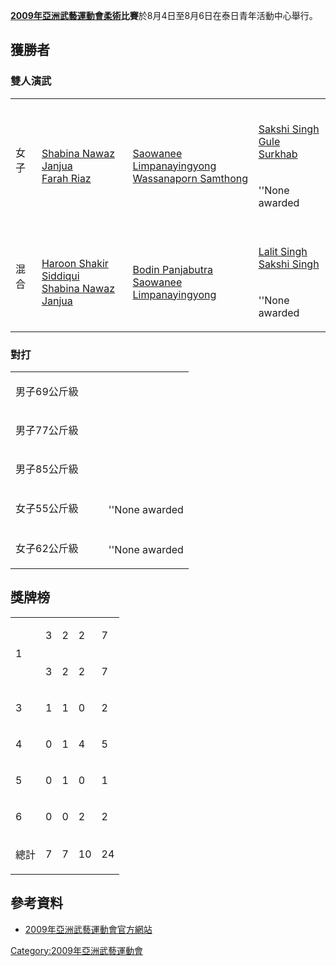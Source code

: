 '''[[2009年亞洲武藝運動會|2009年亞洲武藝運動會]][[柔術|柔術]]比賽'''於8月4日至8月6日在泰日青年活動中心舉行。


==獲勝者==

===雙人演武 ===

{| {{MedalistTable|type=項目}}
|-
|rowspan=2|女子
|rowspan=2|{{flagIOC2team|PAK|2009年亞洲武藝運動會}}<br>[[Shabina_Nawaz_Janjua|Shabina Nawaz Janjua]]<br>[[Farah_Riaz|Farah Riaz]]
|rowspan=2|{{flagIOC2team|THA|2009年亞洲武藝運動會}}<br>[[Saowanee_Limpanayingyong|Saowanee Limpanayingyong]]<br>[[Wassanaporn_Samthong|Wassanaporn Samthong]]
|{{flagIOC2team|IND|2009年亞洲武藝運動會}}<br>[[Sakshi_Singh|Sakshi Singh]]<br>[[Gule_Surkhab|Gule Surkhab]]
|-
|''None awarded
|-
|rowspan=2|混合
|rowspan=2|{{flagIOC2team|PAK|2009年亞洲武藝運動會}}<br>[[Haroon_Shakir_Siddiqui|Haroon Shakir Siddiqui]]<br>[[Shabina_Nawaz_Janjua|Shabina Nawaz Janjua]]
|rowspan=2|{{flagIOC2team|THA|2009年亞洲武藝運動會}}<br>[[Bodin_Panjabutra|Bodin Panjabutra]]<br>[[Saowanee_Limpanayingyong|Saowanee Limpanayingyong]]
|{{flagIOC2team|IND|2009年亞洲武藝運動會}}<br>[[Lalit_Singh|Lalit Singh]]<br>[[Sakshi_Singh|Sakshi Singh]]
|-
|''None awarded
|}

===對打===

{| {{MedalistTable|type=項目}}
|-
|rowspan=2|男子69公斤級
|rowspan=2|{{flagIOC2medalist|[[Aiat-Ullah|Aiat-Ullah]]|PAK|2009年亞洲武藝運動會}}
|rowspan=2|{{flagIOC2medalist|[[Lalit_Singh|Lalit Singh]]|IND|2009年亞洲武藝運動會}}
|{{flagIOC2medalist|[[Komrid_Hanbenjapong|Komrid Hanbenjapong]]|THA|2009年亞洲武藝運動會}}
|-
|{{flagIOC2medalist|[[Ramish_Rahi|Ramish Rahi]]|AFG|2009年亞洲武藝運動會}}
|-
|rowspan=2|男子77公斤級
|rowspan=2|{{flagIOC2medalist|[[Bodin_Panjabutra|Bodin Panjabutra]]|THA|2009年亞洲武藝運動會}}
|rowspan=2|{{flagIOC2medalist|[[Siaf_Khedher|Siaf Khedher]]|IRQ|2009年亞洲武藝運動會}}
|{{flagIOC2medalist|[[Din_Mohummad_Mubariz|Din Mohummad Mubariz]]|AFG|2009年亞洲武藝運動會}}
|-
|{{flagIOC2medalist|[[Haroon_Shakir_Siddiqui|Haroon Shakir Siddiqui]]|PAK|2009年亞洲武藝運動會}}
|-
|rowspan=2|男子85公斤級
|rowspan=2|{{flagIOC2medalist|[[Murtadha_Kamal|Murtadha Kamal]]|IRQ|2009年亞洲武藝運動會}}
|rowspan=2|{{flagIOC2medalist|[[Elyorbek_Akbarov|Elyorbek Akbarov]]|UZB|2009年亞洲武藝運動會}}
|{{flagIOC2medalist|[[Muhammad_Ashiq_Mahmood|Muhammad Ashiq Mahmood]]|PAK|2009年亞洲武藝運動會}}
|-
|{{flagIOC2medalist|[[Kreangkrai_Suwannachat|Kreangkrai Suwannachat]]|THA|2009年亞洲武藝運動會}}
|-
|rowspan=2|女子55公斤級
|rowspan=2|{{flagIOC2medalist|[[Wassanaporn_Samthong|Wassanaporn Samthong]]|THA|2009年亞洲武藝運動會}}
|rowspan=2|{{flagIOC2medalist|[[Farah_Riaz|Farah Riaz]]|PAK|2009年亞洲武藝運動會}}
|{{flagIOC2medalist|[[Sakshi_Singh|Sakshi Singh]]|IND|2009年亞洲武藝運動會}}
|-
|''None awarded
|-
|rowspan=2|女子62公斤級
|rowspan=2|{{flagIOC2medalist|[[Saowanee_Limpanayingyong|Saowanee Limpanayingyong]]|THA|2009年亞洲武藝運動會}}
|rowspan=2|{{flagIOC2medalist|[[Shabina_Nawaz_Janjua|Shabina Nawaz Janjua]]|PAK|2009年亞洲武藝運動會}}
|{{flagIOC2medalist|[[Gule_Surkhab|Gule Surkhab]]|IND|2009年亞洲武藝運動會}}
|-
|''None awarded
|}

==獎牌榜==

{| {{RankedMedalTable|nation-width=200px}}
|-
| rowspan=2|1 ||align=left| {{flagIOC2team|PAK|2009年亞洲武藝運動會}} || 3 || 2 || 2 || 7
|-
| align=left| {{flagIOC2team|THA|2009年亞洲武藝運動會}} || 3 || 2 || 2 || 7
|-
| 3 ||align=left| {{flagIOC2team|IRQ|2009年亞洲武藝運動會}} || 1 || 1 || 0 || 2
|-
| 4 ||align=left| {{flagIOC2team|IND|2009年亞洲武藝運動會}} || 0 || 1 || 4 || 5
|-
| 5 ||align=left| {{flagIOC2team|UZB|2009年亞洲武藝運動會}} || 0 || 1 || 0 || 1
|-
| 6 ||align=left| {{flagIOC2team|AFG|2009年亞洲武藝運動會}} || 0 || 0 || 2 || 2
|- 
!colspan=2| 總計 || 7 || 7 || 10 || 24
|}

==參考資料==
* [http://www.bamag2009.com/ 2009年亞洲武藝運動會官方網站]{{Webarchive|url=https://archive.is/20100223103732/http://www.bamag2009.com/ |date=2010-02-23 }}

{{2009年亞洲武藝運動會比賽項目}}

[[Category:2009年亞洲武藝運動會|Category:2009年亞洲武藝運動會]]